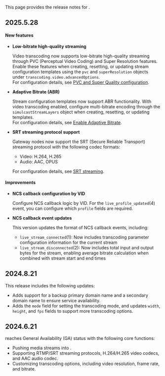 This page provides the release notes for <Vpd k="NAME" />.

## 2025.5.28

#### New features

- **Low-bitrate high-quality streaming**

    Video transcoding now supports low-bitrate high-quality streaming through PVC (Perceptual Video Coding) and Super Resolution features. Enable these features when creating, resetting, or updating stream configuration templates using the `pvc` and `superResolution` objects under `transcoding.video.advancedOptions`.  
    For configuration details, see [PVC and Super Quality configuration](../best-practices/low-bitrate-hd).

- **Adaptive Bitrate (ABR)**

    Stream configuration templates now support ABR functionality. With video transcoding enabled, configure multi-bitrate encoding through the `simulcastStreamLayers` object when creating, resetting, or updating templates.  
    For configuration details, see [Enable Adaptive Bitrate](../best-practices/abr).

- **SRT streaming protocol support**

    Gateway nodes now support the SRT (Secure Reliable Transport) streaming protocol with the following codec formats:

    - Video: H.264, H.265
    - Audio: AAC, OPUS

    For configuration details, see [SRT streaming](../best-practices/srt-streaming).

#### Improvements

- **NCS callback configuration by VID**

    Configure NCS callback logic by VID. For the `live_profile_updated`(4) event, you can configure which `profile` fields are required.

- **NCS callback event updates**

    This version updates the format of NCS callback events, including:

    - `live_stream_connected`(1): Now includes transcoding parameter configuration information for the current stream
    - `live_stream_disconnected`(2): Now includes total input and output bytes for the stream, enabling average bitrate calculation when combined with stream start and end times

## 2024.8.21

This release includes the following updates:

- Adds support for a backup primary domain name and a secondary domain name to ensure service availability.
- Adds the `mode` field for setting the transcoding mode, and updates `width`, `height`, and `fps` fields to support more transcoding options.

## 2024.6.21

<Vg k="COMPANY" /> <Vpd k="NAME" /> reaches General Availability (GA) status with the following core functions:

- Pushing media streams into <Vg k="AGORA_BACKEND" />.
- Supporting RTMP/SRT streaming protocols, H.264/H.265 video codecs, and AAC audio codec.
- Customizing transcoding options, including video resolution, frame rate, and bitrate.



